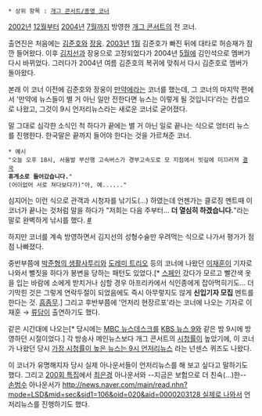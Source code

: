  * 상위 항목 : [[개그 콘서트/종영 코너]]
{{{#!html
<iframe width="420" height="315" src="//www.youtube.com/embed/TkgF_RAGznA" frameborder="0" allowfullscreen></iframe>
}}}
[[2002년]] [[12월]]부터 [[2004년]] [[7월]]까지 방영한 [[개그 콘서트]]의 전 코너.

출연진은 처음에는 [[김준호]]와 [[장웅]]. [[2003년]] [[1월]] 김준호가 빠진 뒤에 대타로 허승재가 잠깐 들어왔다. 이후 [[김지선]]과 장웅으로 고정되었다가 2004년 [[5월]]에 김인석으로 멤버가 다시 바뀌었다. 그러다가 2004년 여름 김준호의 복귀에 맞춰서 다시 김준호로 멤버가 돌아왔다.

본래 이 코너 이전에 김준호와 장웅이 [[만약에]]라는 코너를 했는데, 그 코너의 마지막 편에서 '만약에 뉴스들이 별 거 아닌 일만 전한다면 뉴스는 이렇게 될 것입니다'라는 컨셉으로 나왔고, 그것이 9시 언저리뉴스라는 새로운 코너로 굳어졌다.

말 그대로 심각한 소식인 척 하다가 끝에는 별 거 아닌 일로 끝나는 식으로 엉터리 뉴스를 진행한다. 한국말은 끝까지 들어야 한다는 것을 가르쳐준 코너.

 * 예시
 "오늘 오후 18시, 서울발 부산행 고속버스가 경부고속도로 모 지점에서 빗길에 미끄러져 [[결국]] 
 '''휴게소로 들어갔습니다.'''"
 (어이없어 서로 쳐다보다가)"아, 예......"

심지어는 이런 식으로 관객과 시청자를 낚기도(...) 하였는데 언젠가는 클로징 멘트때 이 코너가 끝나는 것처럼 말을 하다가 "저희는 다음 주부터... '''더 열심히 하겠습니다.'''"라는 말로 완벽하게 낚시를 했다. [http://youtu.be/bVMnJyhvtW8?t=3m3s #]

하지만 코너를 계속 방영하면서 김지선의 성형수술만 우려먹는 식으로 나가서 평가가 점점 나빠졌다.

중반부쯤에 [[박준형의 생활사투리]]와 [[도레미 트리오]] 등의 코너에 나왔던 [[이재훈]]이 기자로 나와서 뻘짓을 하다가 봉변을 당하는 패턴도 있었다.[* [[스페인]] 갔다가 모르고 빨간색 옷을 입는 바람에 소에게 받치거나 심할 경우 아프리카에서 식인종에게 잡아먹히기도... 더 기막힌 것은 그렇게 연락두절이 되었음에도 즉시 아무렇지도 않게 '''신입기자 모집''' 멘트를 한다는 것. [[흠좀무]].] 그리고 후반부쯤에 '언저리 현장르포'라는 코너에 나오는 기자로 이재훈 → [[류담]]이 출연하기도 했다.

같은 시간대에 나오는[* 당시에는 [[MBC 뉴스데스크]]를 [[KBS 뉴스 9]]와 같은 밤 9시에 방영하던 시절이었다.] 각 방송사 메인뉴스보다 개그 콘서트의 [[시청률]]이 높았기에, 이 코너가 나왔던 당시 [http://news.naver.com/main/read.nhn?mode=LSD&mid=sec&sid1=102&oid=047&aid=0000034191 가장 시청률이 높은 뉴스는 9시 언저리뉴스] 라는 넌센스 퀴즈도 나왔다.

이 코너가 유명해지자 당시 실제 아나운서들이 언저리뉴스를 해 보고 싶다고 말하기도 했다. 그리고 [https://www.youtube.com/watch?v=oWpUCzkD35I 200회 특집]에서 [[최은경]] 아나운서와 --지금은 보험으로 더 친숙(...)한-- [[손범수]] 아나운서가 [[http://news.naver.com/main/read.nhn?mode=LSD&mid=sec&sid1=106&oid=020&aid=0000203128 실제로 나와서]] 언저리뉴스를 진행하기도 했다.
